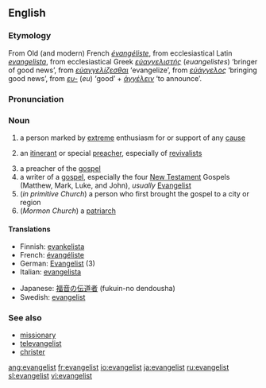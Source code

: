 {{see|Evangelist}}

==English==
===Etymology===
From Old (and modern) French ''[[évangéliste]]'', from ecclesiastical Latin ''[[evangelista]]'', from ecclesiastical Greek ''[[εὐαγγελιστής]]'' (''euangelistes'') ‘bringer of good news’, from ''[[εὐαγγελίζεσθαι]]'' ‘evangelize’, from ''[[εὐάγγελος]]'' ‘bringing good news’, from ''[[ευ-]]'' (''eu'') ‘good’ + ''[[ἀγγέλειν]]'' ‘to announce’.

===Pronunciation===
{{IPA|/ɪˈvænʤəlɪst/}}

===Noun===
{{en-noun}}

# a person marked by [[extreme]] enthusiasm for or support of any [[cause]]
# {{Christianity}} an [[itinerant]] or special [[preacher]], especially of [[revivalist]]s
# a preacher of the [[gospel]]
# a writer of a [[gospel]], especially the four [[New Testament]] Gospels (Matthew, Mark, Luke, and John), ''usually'' [[Evangelist]]
# (''in primitive Church'') a person who first brought the gospel to a city or region
# (''Mormon Church'') a [[patriarch]]

====Translations====
{{top}}
*Finnish: [[evankelista]]
*French: [[évangéliste]]
*German: [[Evangelist]] {{m}} (3)
*Italian: [[evangelista]]
{{mid}}
*Japanese: [[福音]]の[[伝道者]] (fukuin-no dendousha)
*Swedish: [[evangelist]]
{{bottom}}

===See also===
*[[missionary]]
*[[televangelist]]
*[[christer]]

[[ang:evangelist]]
[[fr:evangelist]]
[[io:evangelist]]
[[ja:evangelist]]
[[ru:evangelist]]
[[sl:evangelist]]
[[vi:evangelist]]
